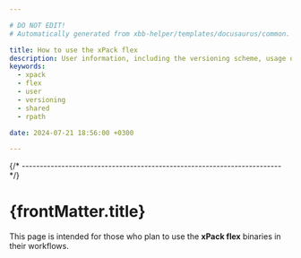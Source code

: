```yaml
---

# DO NOT EDIT!
# Automatically generated from xbb-helper/templates/docusaurus/common.

title: How to use the xPack flex
description: User information, including the versioning scheme, usage of shared libraries, and RPATH configuration on GNU/Linux.
keywords:
  - xpack
  - flex
  - user
  - versioning
  - shared
  - rpath

date: 2024-07-21 18:56:00 +0300

---
```


<head><title>{frontMatter.title}</title></head>
<head><meta property="og:title" content={frontMatter.title}/></head>



{/* ------------------------------------------------------------------------ */}

# {frontMatter.title}

This page is intended for those who plan
to use the **xPack flex** binaries in their workflows.

<Versioning/>

<LibrariesAndRpath/>

<More/>

<UseInTesting/>
